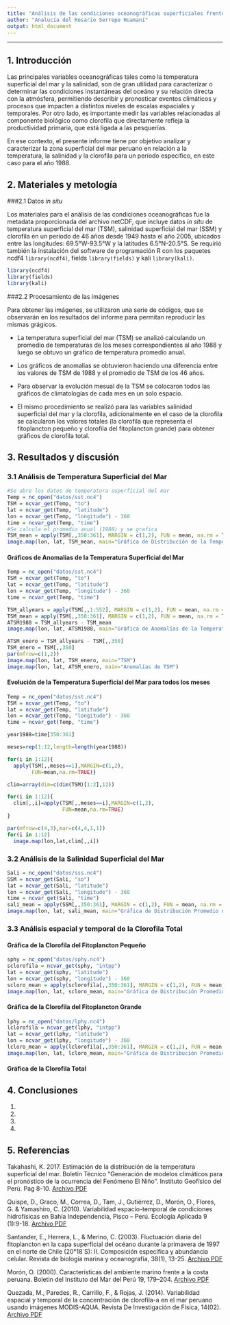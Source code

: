 ```yaml
---
title: "Análisis de las condiciones oceanográficas superficiales frente a Perú durante el año 1988"
author: "Analucía del Rosario Serrepe Huamaní"
output: html_document
---
```

--------------------------------------------------------------
## 1. Introducción

Las principales variables oceanográficas tales como la temperatura superficial del mar y la salinidad, son de gran utilidad para caracterizar o determinar las condiciones instantáneas del oceáno y su relación directa con la atmósfera, permitiendo describir y pronosticar eventos climáticos y procesos que impacten a distintos niveles de escalas espaciales y temporales. Por otro lado, es importante medir las variables relacionadas al componente biológico como clorofila que directamente refleja la productividad primaria, que está ligada a las pesquerías.

En ese contexto, el presente informe tiene por objetivo analizar y caracterizar la zona superficial del mar peruano en relación a la temperatura, la salinidad y la clorofila para un período específico, en este caso para el año 1988. 

## 2. Materiales y metología

###2.1 Datos *in situ*

Los materiales para el análisis de las condiciones oceanográficas fue la metadata proporcionada del archivo netCDF, que incluye datos *in situ* de temperatura superficial del mar (TSM), salinidad superficial del mar (SSM) y clorofila en un período de 46 años desde 1949 hasta el año 2005, ubicados entre las longitudes: 69.5°W-93.5°W y la latitudes 6.5°N-20.5°S.
Se requirió también la instalación del software de programación R con los paquetes ncdf4 `library(ncdf4)`, fields `library(fields)` y kali `library(kali)`.

```r
library(ncdf4)
library(fields)
library(kali)
```

###2.2 Procesamiento de las imágenes

Para obtener las imágenes, se utilizaron una serie de códigos, que se observarán en los resultados del informe para permitan reproducir las mismas grágicos.

- La temperatura superficial del mar (TSM) se analizó calculando un promedio de temperaturas de los meses correspondientes al año 1988 y luego se obtuvo un gráfico de temperatura promedio anual. 
- Los gráficos de anomalías se obtuvieron haciendo una diferencia entre los valores de TSM de 1988 y el promedio de TSM de los 46 años.
- Para observar la evolución mesual de la TSM se colocaron todos las gráficos de climatologías de cada mes en un solo espacio.

- El mismo procedimiento se realizó para las variables salinidad superficial del mar y la clorofila, adicionalmente en el caso de la clorofila se calcularon los valores totales (la clorofila que representa el fitoplancton pequeño y clorofila del fitoplancton grande) para obtener gráficos de clorofila total. 

## 3. Resultados y discusión

### 3.1 Análisis de Temperatura Superficial del Mar 

```r
#Se abre los datos de temperatura superficial del mar
Temp = nc_open("datos/sst.nc4")
TSM = ncvar_get(Temp, "to")
lat = ncvar_get(Temp, "latitude")
lon = ncvar_get(Temp, "longitude") - 360
time = ncvar_get(Temp, "time")
#Se calcula el promedio anual (1988) y se grafica
TSM_mean = apply(TSM[,,350:361], MARGIN = c(1,2), FUN = mean, na.rm = TRUE)
image.map(lon, lat, TSM_mean, main="Gráfica de Distribución de la Temperatura Superficial del Mar en el año 1988")
```

#### Gráficos de Anomalías de la Temperatura Superficial del Mar

```r
Temp = nc_open("datos/sst.nc4")
TSM = ncvar_get(Temp, "to")
lat = ncvar_get(Temp, "latitude")
lon = ncvar_get(Temp, "longitude") - 360
time = ncvar_get(Temp, "time")

TSM_allyears = apply(TSM[,,1:552], MARGIN = c(1,2), FUN = mean, na.rm = TRUE)
TSM_mean = apply(TSM[,,350:361], MARGIN = c(1,2), FUN = mean, na.rm = TRUE)
ATSM1988 = TSM_allyears - TSM_mean
image.map(lon, lat, ATSM1988, main="Gráfica de Anomalías de la Temperatura Superficial del Mar en el año 1988")
```


```r
ATSM_enero = TSM_allyears - TSM[,,350]
TSM_enero = TSM[,,350]
par(mfrow=c(1,2))
image.map(lon, lat, TSM_enero, main="TSM")
image.map(lon, lat, ATSM_enero, main="Anomalías de TSM")
```


#### Evolución de la Temperatura Superficial del Mar para todos los meses

```r
Temp = nc_open("datos/sst.nc4")
TSM = ncvar_get(Temp, "to")
lat = ncvar_get(Temp, "latitude")
lon = ncvar_get(Temp, "longitude") - 360
time = ncvar_get(Temp, "time")

year1988=time[350:361]

meses=rep(1:12,length=length(year1988))

for(i in 1:12){
  apply(TSM[,,meses==1],MARGIN=c(1,2),
        FUN=mean,na.rm=TRUE)}

clim=array(dim=c(dim(TSM)[1:2],12))

for(i in 1:12){
  clim[,,i]=apply(TSM[,,meses==i],MARGIN=c(1,2),
                  FUN=mean,na.rm=TRUE)
}

par(mfrow=c(4,3),mar=c(4,4,1,1))
for(i in 1:12)
  image.map(lon,lat,clim[,,i])
```


### 3.2 Análisis de la Salinidad Superficial del Mar

```r
Sali = nc_open("datos/sss.nc4")
SSM = ncvar_get(Sali, "so")
lat = ncvar_get(Sali, "latitude")
lon = ncvar_get(Sali, "longitude") - 360
time = ncvar_get(Sali, "time")
sali_mean = apply(SSM[,,350:361], MARGIN = c(1,2), FUN = mean, na.rm = TRUE)
image.map(lon, lat, sali_mean, main="Gráfica de Distribución Promedio de Salinidad en el año 1988")
```


### 3.3 Análisis espacial y temporal de la Clorofila Total

#### Gráfica de la Clorofila del Fitoplancton Pequeño

```r
sphy = nc_open("datos/sphy.nc4")
sclorofila = ncvar_get(sphy, "intpp")
lat = ncvar_get(sphy, "latitude")
lon = ncvar_get(sphy, "longitude") - 360
scloro_mean = apply(sclorofila[,,350:361], MARGIN = c(1,2), FUN = mean, na.rm = TRUE)
image.map(lon, lat, scloro_mean, main="Gráfica de Distribución Promedio de Clorofila en el año 1988")
```

#### Gráfica de la Clorofila del Fitoplancton Grande

```r
lphy = nc_open("datos/lphy.nc4")
lclorofila = ncvar_get(lphy, "intpp")
lat = ncvar_get(lphy, "latitude")
lon = ncvar_get(lphy, "longitude") - 360
lcloro_mean = apply(lclorofila[,,350:361], MARGIN = c(1,2), FUN = mean, na.rm = TRUE)
image.map(lon, lat, lcloro_mean, main="Gráfica de Distribución Promedio de Clorofila en el año 1988")
```

#### Gráfica de la Clorofila Total

## 4. Conclusiones

  1. 
  2. 
  3. 
  4. 

## 5. Referencias

Takahashi, K. 2017. Estimación de la distribución de la temperatura superficial del mar. Boletín Técnico "Generación de modelos climáticos para el pronóstico de la ocurrencia del Fenómeno El Niño". Instituto Geofísico del Perú. Pag 8-10. [Archivo PDF](http://www.met.igp.gob.pe/publicaciones/Divulgacion_PPR_El_Nino_IGP_201702.pdf)

Quispe, D., Graco, M., Correa, D., Tam, J., Gutiérrez, D., Morón, O., Flores, G. & Yamashiro, C. (2010). Variabilidad espacio-temporal de condiciones hidrofísicas en Bahía Independencia, Pisco – Perú. Ecología Aplicada 9 (1):9-18.
[Archivo PDF](http://www.imarpe.pe/imarpe/imagenes/portal/imarpe/ecap-9-9-quispe-2010-rnp.pdf)

Santander, E., Herrera, L., & Merino, C. (2003). Fluctuación diaria del fitoplancton en la capa superficial del océano durante la primavera de 1997 en el norte de Chile (20°18´S): II. Composición específica y abundancia celular. Revista de biología marina y oceanografía, 38(1), 13-25. [Archivo PDF](http://www.scielo.cl/pdf/revbiolmar/v38n1/art02.pdf)

Morón, O. (2000). Características del ambiente marino frente a la costa peruana. Boletin del Instituto del Mar del Perú 19, 179–204. [Archivo PDF](http://www.imarpe.gob.pe/paita/publicaciones/caract_del_amb_marino.pdf)

Quezada, M., Paredes, R., Carrillo, F., & Rojas, J. (2014). Variabilidad espacial y temporal de la concentración de clorofila-a en el mar peruano usando imágenes MODIS-AQUA. Revista De Investigación de Física, 14(02). [Archivo PDF](http://ateneo.unmsm.edu.pe/ateneo/bitstream/123456789/2791/1/revista_de_investigacion_de_fisica06v14n2_2011.pdf)
